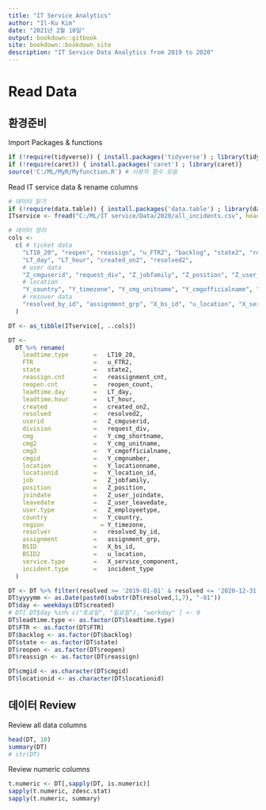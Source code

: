 ```yaml
---
title: "IT Service Analytics"
author: "Il-Ku Kim"
date: "2021년 2월 10일"
output: bookdown::gitbook
site: bookdown::bookdown_site
description: "IT Service Data Analytics from 2019 to 2020"
---
```

# Read Data

## 환경준비

Import Packages & functions
```r
if (!require(tidyverse)) { install.packages('tidyverse') ; library(tidyverse)}
if (!require(caret)) { install.packages('caret') ; library(caret)}
source('C:/ML/MyR/Myfunction.R') # 사용자 함수 모음
```

Read IT service data & rename columns
```r
# 데이터 읽기 
if (!require(data.table)) { install.packages('data.table') ; library(data.table)}
ITservice <- fread("C:/ML/IT service/Data/2020/all_incidents.csv", header = TRUE, stringsAsFactors=FALSE, na.strings=getOption("datatable.na.strings","NA"))

# 데이터 정리
cols <- 
  c( # ticket data
    "LT10_20", "reopen", "reassign", "u_FTR2", "backlog", "state2", "reassignment_cnt", "reopen_count", 
    "LT_day", "LT_hour", "created_on2", "resolved2",
    # user data
    "Z_cmguserid", "request_div", "Z_jobfamily", "Z_position", "Z_user_joindate", "Z_user_leavedate", "Z_employeetype", 
    # location
    "Y_country", "Y_timezone", "Y_cmg_unitname", "Y_cmgofficialname", "Y_locationname", "Y_cmg_shortname", "Y_cmgnumber", "Y_location_id",
    # resover data
    "resolved_by_id", "assignment_grp", "X_bs_id", "u_location", "X_service_component", "incident_type", "priority"
  )

DT <- as_tibble(ITservice[, ..cols])

DT <-
  DT %>% rename(
    leadtime.type      	=	LT10_20,                                                     
    FTR               	=	u_FTR2,
    state             	=	state2,                                                     
    reassign.cnt       	=	reassignment_cnt,
    reopen.cnt          =	reopen_count,                                                     
    leadtime.day       	=	LT_day,
    leadtime.hour      	=	LT_hour,                                                     
    created           	=	created_on2,
    resolved           	=	resolved2,
    userid            	=	Z_cmguserid,                                                     
    division           	=	request_div,
    cmg               	=	Y_cmg_shortname,
    cmg2               	=	Y_cmg_unitname,
    cmg3              	=	Y_cmgofficialname,
    cmgid              	=	Y_cmgnumber,
    location          	=	Y_locationname,  
    locationid        	=	Y_location_id,
    job               	=	Z_jobfamily,                                                     
    position          	=	Z_position,
    joindate            =	Z_user_joindate,                                                     
    leavedate          	=	Z_user_leavedate,
    user.type         	=	Z_employeetype,                                                     
    country           	=	Y_country,
    region       	      =	Y_timezone,
    resolver           	=	resolved_by_id,                                                     
    assignment         	=	assignment_grp,
    BSID               	=	X_bs_id,                                                     
    BSID2              	=	u_location,
    service.type       	=	X_service_component,                                                     
    incident.type      	=	incident_type
  )

DT <- DT %>% filter(resolved >= '2019-01-01' & resolved <= '2020-12-31') # 2019, 2020 데이터만 연구 대상으로 한다.
DT$yyyymm <- as.Date(paste0(substr(DT$resolved,1,7), "-01"))
DT$day <- weekdays(DT$created)
# DT[ DT$day %in% c("토요일", "일요일"), "workday" ] <- 0
DT$leadtime.type <- as.factor(DT$leadtime.type)
DT$FTR <- as.factor(DT$FTR)
DT$backlog <- as.factor(DT$backlog)
DT$state <- as.factor(DT$state)
DT$reopen <- as.factor(DT$reopen)
DT$reassign <- as.factor(DT$reassign)

DT$cmgid <- as.character(DT$cmgid)
DT$locationid <- as.character(DT$locationid)
```

## 데이터 Review 

Review all data columns
```r
head(DT, 10)
summary(DT)
# str(DT)

```

Review numeric columns
```r
t.numeric <- DT[,sapply(DT, is.numeric)]
sapply(t.numeric, zdesc.stat)
sapply(t.numeric, summary)
```

